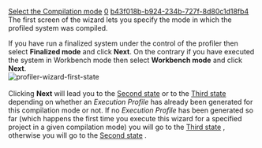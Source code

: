 [[Property:title|Select the Compilation mode]]
[[Property:weight|0]]
[[Property:uuid|b43f018b-b924-234b-727f-8d80c1d18fb4]]
The first screen of the wizard lets you specify the mode in which the profiled system was compiled.

If you have run a finalized system under the control of the profiler then select '''Finalized mode''' and click '''Next'''. On the contrary if you have executed the system in Workbench mode then select '''Workbench mode''' and click '''Next'''. 
<br/>
 [[Image:profiler-wizard-first-state]]  <br/>
<br/>

Clicking '''Next''' will lead you to the [[Reuse or Generate an Execution Profile|Second state]]  or to the [[Select a Run-time information record to generate the Execution Profile|Third state]]  depending on whether an ''Execution Profile'' has already been generated for this compilation mode or not. If no ''Execution Profile'' has been generated so far (which happens the first time you execute this wizard for a specified project in a given compilation mode) you will go to the [[Select a Run-time information record to generate the Execution Profile|Third state]] , otherwise you will go to the [[Reuse or Generate an Execution Profile|Second state]] . 
<br/>

{{seealso| '''See Also''' <br/>
[[Profiler wizard: Introduction|How the profiler wizard works]]  [[Profiling|How to profile a system]]  }}




